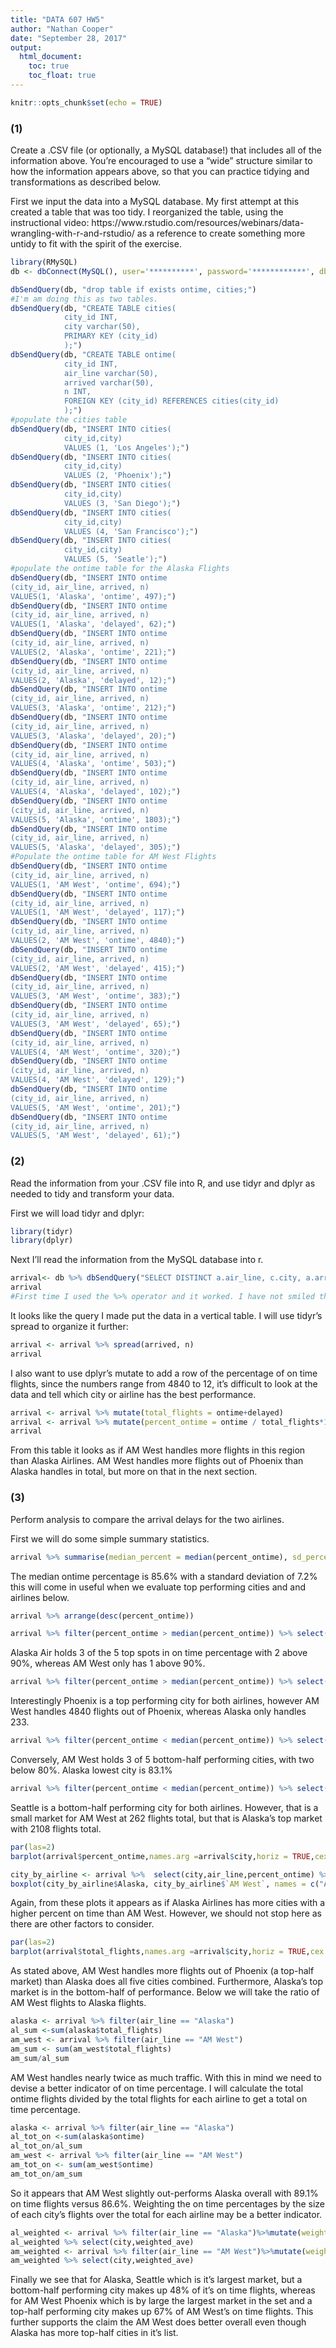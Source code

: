 ---
title: "DATA 607 HW5"
author: "Nathan Cooper"
date: "September 28, 2017"
output: 
  html_document:
    toc: true
    toc_float: true
---

```{r setup, include=FALSE}
knitr::opts_chunk$set(echo = TRUE)
```
### (1)
Create a .CSV file (or optionally, a MySQL database!) that includes all of the information above. You're encouraged to use a "wide" structure similar to how the information appears above, so that you can practice tidying and transformations as described below.

First we input the data into a MySQL database. My first attempt at this created a table that was too tidy. I reorganized the table, using the instructional video: https://www.rstudio.com/resources/webinars/data-wrangling-with-r-and-rstudio/ as a reference to create something more untidy to fit with the spirit of the exercise.

```{r MySQL, eval=TRUE, include=FALSE}
library(RMySQL)
db <- dbConnect(MySQL(), user='**********', password='************', dbname='flights', host='localhost')
```
```{r db_set_up, eval=TRUE}
dbSendQuery(db, "drop table if exists ontime, cities;")
#I'm am doing this as two tables.
dbSendQuery(db, "CREATE TABLE cities(
            city_id INT,
            city varchar(50),
            PRIMARY KEY (city_id)
            );")
dbSendQuery(db, "CREATE TABLE ontime(
            city_id INT,
            air_line varchar(50),
            arrived varchar(50),
            n INT,
            FOREIGN KEY (city_id) REFERENCES cities(city_id)
            );")
#populate the cities table
dbSendQuery(db, "INSERT INTO cities(
            city_id,city)
            VALUES (1, 'Los Angeles');")
dbSendQuery(db, "INSERT INTO cities(
            city_id,city)
            VALUES (2, 'Phoenix');")
dbSendQuery(db, "INSERT INTO cities(
            city_id,city)
            VALUES (3, 'San Diego');")
dbSendQuery(db, "INSERT INTO cities(
            city_id,city)
            VALUES (4, 'San Francisco');")
dbSendQuery(db, "INSERT INTO cities(
            city_id,city)
            VALUES (5, 'Seatle');")
#populate the ontime table for the Alaska Flights
dbSendQuery(db, "INSERT INTO ontime
(city_id, air_line, arrived, n) 
VALUES(1, 'Alaska', 'ontime', 497);")
dbSendQuery(db, "INSERT INTO ontime
(city_id, air_line, arrived, n) 
VALUES(1, 'Alaska', 'delayed', 62);")
dbSendQuery(db, "INSERT INTO ontime
(city_id, air_line, arrived, n) 
VALUES(2, 'Alaska', 'ontime', 221);")
dbSendQuery(db, "INSERT INTO ontime
(city_id, air_line, arrived, n) 
VALUES(2, 'Alaska', 'delayed', 12);")
dbSendQuery(db, "INSERT INTO ontime
(city_id, air_line, arrived, n) 
VALUES(3, 'Alaska', 'ontime', 212);")
dbSendQuery(db, "INSERT INTO ontime
(city_id, air_line, arrived, n) 
VALUES(3, 'Alaska', 'delayed', 20);")
dbSendQuery(db, "INSERT INTO ontime
(city_id, air_line, arrived, n) 
VALUES(4, 'Alaska', 'ontime', 503);")
dbSendQuery(db, "INSERT INTO ontime
(city_id, air_line, arrived, n) 
VALUES(4, 'Alaska', 'delayed', 102);")
dbSendQuery(db, "INSERT INTO ontime
(city_id, air_line, arrived, n) 
VALUES(5, 'Alaska', 'ontime', 1803);")
dbSendQuery(db, "INSERT INTO ontime
(city_id, air_line, arrived, n) 
VALUES(5, 'Alaska', 'delayed', 305);")
#Populate the ontime table for AM West Flights
dbSendQuery(db, "INSERT INTO ontime
(city_id, air_line, arrived, n) 
VALUES(1, 'AM West', 'ontime', 694);")
dbSendQuery(db, "INSERT INTO ontime
(city_id, air_line, arrived, n) 
VALUES(1, 'AM West', 'delayed', 117);")
dbSendQuery(db, "INSERT INTO ontime
(city_id, air_line, arrived, n) 
VALUES(2, 'AM West', 'ontime', 4840);")
dbSendQuery(db, "INSERT INTO ontime
(city_id, air_line, arrived, n) 
VALUES(2, 'AM West', 'delayed', 415);")
dbSendQuery(db, "INSERT INTO ontime
(city_id, air_line, arrived, n) 
VALUES(3, 'AM West', 'ontime', 383);")
dbSendQuery(db, "INSERT INTO ontime
(city_id, air_line, arrived, n) 
VALUES(3, 'AM West', 'delayed', 65);")
dbSendQuery(db, "INSERT INTO ontime
(city_id, air_line, arrived, n) 
VALUES(4, 'AM West', 'ontime', 320);")
dbSendQuery(db, "INSERT INTO ontime
(city_id, air_line, arrived, n) 
VALUES(4, 'AM West', 'delayed', 129);")
dbSendQuery(db, "INSERT INTO ontime
(city_id, air_line, arrived, n) 
VALUES(5, 'AM West', 'ontime', 201);")
dbSendQuery(db, "INSERT INTO ontime
(city_id, air_line, arrived, n) 
VALUES(5, 'AM West', 'delayed', 61);")
```

### (2)
Read the information from your .CSV file into R, and use tidyr and dplyr as needed to tidy and transform your data. 

First we will load tidyr and dplyr:

```{r load, eval=TRUE}
library(tidyr)
library(dplyr)
```

Next I'll read the information from the MySQL database into r.

```{r read, eval=TRUE}
arrival<- db %>% dbSendQuery("SELECT DISTINCT a.air_line, c.city, a.arrived, a.n FROM ontime a, cities c WHERE a.city_id = c.city_id GROUP BY a.air_line, c.city, a.arrived;") %>% fetch() %>% tbl_df()
arrival
#First time I used the %>% operator and it worked. I have not smiled this big in awhile.  
```

It looks like the query I made put the data in a vertical table.  I will use tidyr's spread to organize it further:

```{r speard, eval=TRUE}
arrival <- arrival %>% spread(arrived, n)
arrival
```

I also want to use dplyr's mutate to add a row of the percentage of on time flights, since the numbers range from 4840 to 12, it's difficult to look at the data and tell which city or airline has the best performance.

```{r percentage, eval=TRUE}
arrival <- arrival %>% mutate(total_flights = ontime+delayed)
arrival <- arrival %>% mutate(percent_ontime = ontime / total_flights*100)
arrival
```


From this table it looks as if AM West handles more flights in this region than Alaska Airlines. AM West handles more flights out of Phoenix than Alaska handles in total, but more on that in the next section.

### (3)
Perform analysis to compare the arrival delays for the two airlines.

First we will do some simple summary statistics. 

```{r summerise, eval=TRUE}
arrival %>% summarise(median_percent = median(percent_ontime), sd_percent = sd(percent_ontime))
```

The median ontime percentage is 85.6% with a standard deviation of 7.2% this will come in useful when we evaluate top performing cities and and airlines below.

```{r arrange, eval=TRUE}
arrival %>% arrange(desc(percent_ontime))
```



```{r top_half, eval=TRUE}
arrival %>% filter(percent_ontime > median(percent_ontime)) %>% select(air_line,percent_ontime) %>% arrange()
```

Alaska Air holds 3 of the 5 top spots in on time percentage with 2 above 90%, whereas AM West only has 1 above 90%.


```{r top_half_city, eval=TRUE}
arrival %>% filter(percent_ontime > median(percent_ontime)) %>% select(city,percent_ontime) %>% arrange()
```

Interestingly Phoenix is a top performing city for both airlines, however AM West handles 4840 flights out of Phoenix, whereas Alaska only handles 233.


```{r bottom_half, eval=TRUE}
arrival %>% filter(percent_ontime < median(percent_ontime)) %>% select(air_line,percent_ontime) %>% arrange()
```

Conversely, AM West holds 3 of 5 bottom-half performing cities, with two below 80%. Alaska lowest city is 83.1%

```{r bottom_half_city, eval=TRUE}
arrival %>% filter(percent_ontime < median(percent_ontime)) %>% select(city,percent_ontime) %>% arrange()
```

Seattle is a bottom-half performing city for both airlines. However, that is a small market for AM West at 262 flights total, but that is Alaska's top market with 2108 flights total.

```{r barplot_per, eval=TRUE}
par(las=2)
barplot(arrival$percent_ontime,names.arg =arrival$city,horiz = TRUE,cex.names = 0.5, col = c("darkgreen", "darkgreen","darkgreen","darkgreen","darkgreen", "Orange","Orange","Orange","Orange","Orange" ), legend = c("Orange = AM West", "Green = Alaska"),args.legend = list(x ='topright', bty='n', inset=c(-0.075,0), cex=0.8))
```

```{r boxplots, eval=TRUE}
city_by_airline <- arrival %>%  select(city,air_line,percent_ontime) %>%spread(air_line,percent_ontime)
boxplot(city_by_airline$Alaska, city_by_airline$`AM West`, names = c("Alaska", "AM West") )
```

Again, from these plots it appears as if Alaska Airlines has more cities with a higher percent on time than AM West. However, we should not stop here as there are other factors to consider.

```{r barplot_tot, eval=TRUE}
par(las=2)
barplot(arrival$total_flights,names.arg =arrival$city,horiz = TRUE,cex.names = 0.5, col = c("darkgreen", "darkgreen","darkgreen","darkgreen","darkgreen", "Orange","Orange","Orange","Orange","Orange" ), legend = c("Orange = AM West", "Green = Alaska"),args.legend = list(x ='topright', bty='n', inset=c(-0.075,0), cex=0.8))
```

As stated above, AM West handles more flights out of Phoenix (a top-half market) than Alaska does all five cities combined. Furthermore, Alaska's top market is in the bottom-half of performance. Below we will take the ratio of AM West flights to Alaska flights.

```{r totals, eval=TRUE}
alaska <- arrival %>% filter(air_line == "Alaska")
al_sum <-sum(alaska$total_flights)
am_west <- arrival %>% filter(air_line == "AM West")
am_sum <- sum(am_west$total_flights)
am_sum/al_sum
```

AM West handles nearly twice as much traffic. With this in mind we need to devise a better indicator of on time percentage. I will calculate the total ontime flights divided by the total flights for each airline to get a total on time percentage. 


```{r overall_percent, eval=TRUE}
alaska <- arrival %>% filter(air_line == "Alaska")
al_tot_on <-sum(alaska$ontime)
al_tot_on/al_sum
am_west <- arrival %>% filter(air_line == "AM West")
am_tot_on <- sum(am_west$ontime)
am_tot_on/am_sum
```

So it appears that AM West slightly out-performs Alaska overall with 89.1% on time flights versus 86.6%. Weighting the on time percentages by the size of each city's flights over the total for each airline may be a better indicator.

```{r weighted average, eval=TRUE}
al_weighted <- arrival %>% filter(air_line == "Alaska")%>%mutate(weighted_ave = percent_ontime*total_flights/al_sum)
al_weighted %>% select(city,weighted_ave)
am_weighted <- arrival %>% filter(air_line == "AM West")%>%mutate(weighted_ave = percent_ontime*total_flights/am_sum)
am_weighted %>% select(city,weighted_ave)
```
Finally we see that for Alaska, Seattle which is it's largest market, but a bottom-half performing city makes up 48% of it's on time flights, whereas for AM West Phoenix which is by large the largest market in the set and a top-half performing city makes up 67% of AM West's on time flights. This further supports the claim the AM West does better overall even though Alaska has more top-half cities in it's list.